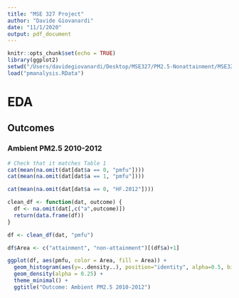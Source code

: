 ```yaml
---
title: "MSE 327 Project"
author: "Davide Giovanardi"
date: "11/1/2020"
output: pdf_document
---
```


```r
knitr::opts_chunk$set(echo = TRUE)
library(ggplot2)
setwd("/Users/davidegiovanardi/Desktop/MSE327/PM2.5-Nonattainment/MSE327/")
load("pmanalysis.RData")
```

# EDA
## Outcomes
### Ambient PM2.5 2010-2012

```r
# Check that it matches Table 1
cat(mean(na.omit(dat[dat$a == 0, "pmfu"])))
cat(mean(na.omit(dat[dat$a == 1, "pmfu"])))

cat(mean(na.omit(dat[dat$a == 0, "HF.2012"])))

clean_df <- function(dat, outcome) {
  df <- na.omit(dat[,c("a",outcome)])
  return(data.frame(df))
}

df <- clean_df(dat, "pmfu")

df$Area <- c("attainment", "non-attainment")[(df$a)+1]

ggplot(df, aes(pmfu, color = Area, fill = Area)) +
  geom_histogram(aes(y=..density..), position="identity", alpha=0.5, bins = 25) +
  geom_density(alpha = 0.25) +
  theme_minimal() + 
  ggtitle("Outcome: Ambient PM2.5 2010-2012")

```

